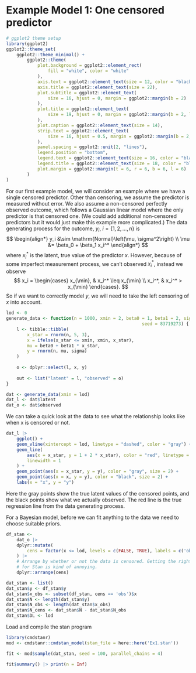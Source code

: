 # Example Model 1: One censored predictor

```r
# ggplot2 theme setup
library(ggplot2)
ggplot2::theme_set(
	ggplot2::theme_minimal() +
		ggplot2::theme(
			plot.background = ggplot2::element_rect(
				fill = "white", color = "white"
			),
			axis.text = ggplot2::element_text(size = 12, color = "black"),
			axis.title = ggplot2::element_text(size = 22),
			plot.subtitle = ggplot2::element_text(
				size = 16, hjust = 0, margin = ggplot2::margin(b = 2)
			),
			plot.title = ggplot2::element_text(
				size = 19, hjust = 0, margin = ggplot2::margin(b = 2, l = 2)
			),
			plot.caption = ggplot2::element_text(size = 14),
			strip.text = ggplot2::element_text(
				size = 16, hjust = 0.5, margin = ggplot2::margin(b = 2, t = 2)
			),
			panel.spacing = ggplot2::unit(2, "lines"),
			legend.position = "bottom",
			legend.text = ggplot2::element_text(size = 16, color = "black"),
			legend.title = ggplot2::element_text(size = 18, color = "black"),
			plot.margin = ggplot2::margin(t = 6, r = 6, b = 6, l = 6)
		)
)
```


For our first example model, we will consider an example where we have a single
censored predictor. Other than censoring, we assume the predictor is measured
without error. We also assume a non-censored perfectly observed outcome,
which follows a Gaussian linear model where the only predictor is that
censored one. (We could add additional non-censored predictors but it would
just make this example more complicated.) The data generating process for the
outcome, $y_i, \ i = \{1, 2, \ldots, n\}$ is
$$
\begin{align*}
y_i &\sim \mathrm{Normal}\left(\mu, \sigma^2\right) \\
\mu &= \beta_0 + \beta_1 x_i^*
\end{align*}
$$
where $x_i^*$ is the latent, true value of the predictor $x$. However, because
of some imperfect measurement process, we can't observed $x_i^*$, instead we
observe
$$
x_i = \begin{cases}
x_{\min}, & x_i^* \leq x_{\min} \\
x_i^*, & x_i^* > x_{\min}
\end{cases}.
$$
So if we want to correctly model $y$, we will need to take the left censoring
of $x$ into account.

```r
lod <- 0
generate_data <- function(n = 1000, xmin = 2, beta0 = 1, beta1 = 2, sigma = 5,
													seed = 83719273) {
	l <- tibble::tibble(
		x_star = rnorm(n, 5, 3),
		x = ifelse(x_star <= xmin, xmin, x_star),
		mu = beta0 + beta1 * x_star,
		y = rnorm(n, mu, sigma)
	)
	
	o <- dplyr::select(l, x, y)
	
	out <- list("latent" = l, "observed" = o)
}

dat <- generate_data(xmin = lod)
dat_l <- dat$latent
dat_o <- dat$observed
```

We can take a quick look at the data to see what the relationship looks
like when x is censored or not.

```r
dat_l |>
	ggplot() +
	geom_vline(xintercept = lod, linetype = "dashed", color = "gray") +
	geom_line(
		aes(x = x_star, y = 1 + 2 * x_star), color = "red", linetype = "dashed",
		linewidth = 1
	) +
	geom_point(aes(x = x_star, y = y), color = "gray", size = 2) +
	geom_point(aes(x = x, y = y), color = "black", size = 2) +
	labs(x = "x", y = "y")
```

Here the gray points show the true latent values of the censored points, and
the black points show what we actually observed. The red line is the true
regression line from the data generating process.

For a Bayesian model, before we can fit anything to the data we need to choose
suitable priors.

```r
df_stan <-
	dat_o |>
	dplyr::mutate(
		cens = factor(x <= lod, levels = c(FALSE, TRUE), labels = c('obs', 'cens'))
	) |>
	# Arrange by whether or not the data is censored. Getting the right format
	# for Stan is kind of annoying.
	dplyr::arrange(cens)

dat_stan <- list()
dat_stan$y <- df_stan$y
dat_stan$x_obs <- subset(df_stan, cens == 'obs')$x
dat_stan$N <- length(dat_stan$y)
dat_stan$N_obs <- length(dat_stan$x_obs)
dat_stan$N_cens <- dat_stan$N - dat_stan$N_obs
dat_stan$DL <- lod
```

Load and compile the stan program

```r
library(cmdstanr)
mod <- cmdstanr::cmdstan_model(stan_file = here::here('Ex1.stan'))
```


```r
fit <- mod$sample(dat_stan, seed = 100, parallel_chains = 4)
```

```r
fit$summary() |> print(n = Inf)
```


<!-- END OF FILE -->
